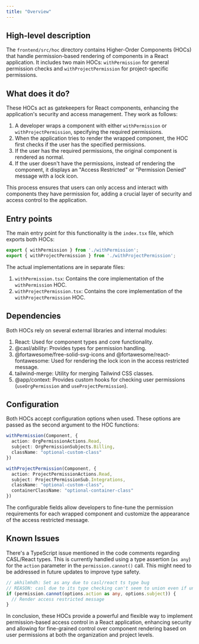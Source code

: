 ```yaml
---
title: "Overview"
---
```


## High-level description
The `frontend/src/hoc` directory contains Higher-Order Components (HOCs) that handle permission-based rendering of components in a React application. It includes two main HOCs: `withPermission` for general permission checks and `withProjectPermission` for project-specific permissions.

## What does it do?
These HOCs act as gatekeepers for React components, enhancing the application's security and access management. They work as follows:

1. A developer wraps a component with either `withPermission` or `withProjectPermission`, specifying the required permissions.
2. When the application tries to render the wrapped component, the HOC first checks if the user has the specified permissions.
3. If the user has the required permissions, the original component is rendered as normal.
4. If the user doesn't have the permissions, instead of rendering the component, it displays an "Access Restricted" or "Permission Denied" message with a lock icon.

This process ensures that users can only access and interact with components they have permission for, adding a crucial layer of security and access control to the application.

## Entry points
The main entry point for this functionality is the `index.tsx` file, which exports both HOCs:

```typescript
export { withPermission } from './withPermission';
export { withProjectPermission } from './withProjectPermission';
```

The actual implementations are in separate files:

1. `withPermission.tsx`: Contains the core implementation of the `withPermission` HOC.
2. `withProjectPermission.tsx`: Contains the core implementation of the `withProjectPermission` HOC.

## Dependencies
Both HOCs rely on several external libraries and internal modules:

1. React: Used for component types and core functionality.
2. @casl/ability: Provides types for permission handling.
3. @fortawesome/free-solid-svg-icons and @fortawesome/react-fontawesome: Used for rendering the lock icon in the access restricted message.
4. tailwind-merge: Utility for merging Tailwind CSS classes.
5. @app/context: Provides custom hooks for checking user permissions (`useOrgPermission` and `useProjectPermission`).

## Configuration
Both HOCs accept configuration options when used. These options are passed as the second argument to the HOC functions:

```typescript
withPermission(Component, {
  action: OrgPermissionActions.Read,
  subject: OrgPermissionSubjects.Billing,
  className: "optional-custom-class"
})

withProjectPermission(Component, {
  action: ProjectPermissionActions.Read,
  subject: ProjectPermissionSub.Integrations,
  className: "optional-custom-class",
  containerClassName: "optional-container-class"
})
```

The configurable fields allow developers to fine-tune the permission requirements for each wrapped component and customize the appearance of the access restricted message.

## Known Issues
There's a TypeScript issue mentioned in the code comments regarding CASL/React types. This is currently handled using a type assertion (`as any`) for the `action` parameter in the `permission.cannot()` call. This might need to be addressed in future updates to improve type safety.

```typescript
// akhilmhdh: Set as any due to casl/react ts type bug
// REASON: casl due to its type checking can't seem to union even if union intersection is applied
if (permission.cannot(options.action as any, options.subject)) {
  // Render access restricted message
}
```

In conclusion, these HOCs provide a powerful and flexible way to implement permission-based access control in a React application, enhancing security and allowing for fine-grained control over component rendering based on user permissions at both the organization and project levels.
